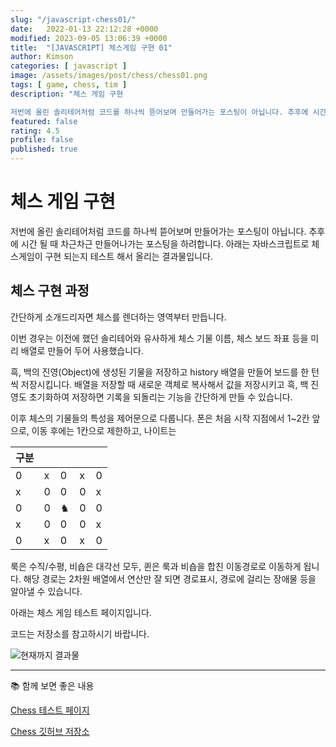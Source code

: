 ```yaml
---
slug: "/javascript-chess01/"
date:   2022-01-13 22:12:28 +0000
modified: 2023-09-05 13:06:39 +0000
title:  "[JAVASCRIPT] 체스게임 구현 01"
author: Kimson
categories: [ javascript ]
image: /assets/images/post/chess/chess01.png
tags: [ game, chess, tim ]
description: "체스 게임 구현

저번에 올린 솔리테어처럼 코드를 하나씩 뜯어보며 만들어가는 포스팅이 아닙니다. 추후에 시간 될 때 차근차근 만들어나가는 포스팅을 하려합니다. 아래는 자바스크립트로 체스게임이 구현 되는지 테스트 해서 올리는 결과물입니다."
featured: false
rating: 4.5
profile: false
published: true
---
```


# 체스 게임 구현

저번에 올린 솔리테어처럼 코드를 하나씩 뜯어보며 만들어가는 포스팅이 아닙니다. 추후에 시간 될 때 차근차근 만들어나가는 포스팅을 하려합니다. 아래는 자바스크립트로 체스게임이 구현 되는지 테스트 해서 올리는 결과물입니다.

## 체스 구현 과정

간단하게 소개드리자면 체스를 렌더하는 영역부터 만듭니다.

이번 경우는 이전에 했던 솔리테어와 유사하게 체스 기물 이름, 체스 보드 좌표 등을 미리 배열로 만들어 두어 사용했습니다.

흑, 백의 진영(Object)에 생성된 기물을 저장하고 history 배열을 만들어 보드를 한 턴 씩 저장시킵니다. 배열을 저장할 때 새로운 객체로 복사해서 값을 저장시키고 흑, 백 진영도 초기화하여 저장하면 기록을 되돌리는 기능을 간단하게 만들 수 있습니다.

이후 체스의 기물들의 특성을 제어문으로 다룹니다. 폰은 처음 시작 지점에서 1~2칸 앞으로, 이동 후에는 1칸으로 제한하고, 나이트는

| 구분 |     |     |     |     |
| ---- | --- | --- | --- | --- |
| 0    | x   | 0   | x   | 0   |
| x    | 0   | 0   | 0   | x   |
| 0    | 0   | ♞   | 0   | 0   |
| x    | 0   | 0   | 0   | x   |
| 0    | x   | 0   | x   | 0   |

룩은 수직/수평, 비숍은 대각선 모두, 퀸은 룩과 비숍을 합친 이동경로로 이동하게 됩니다. 해당 경로는 2차원 배열에서 연산만 잘 되면 경로표시, 경로에 걸리는 장애물 등을 알아낼 수 있습니다.

아래는 체스 게임 테스트 페이지입니다.

코드는 저장소를 참고하시기 바랍니다.

![현재까지 결과물](/assets/images/post/chess/chess01.png)

---

📚 함께 보면 좋은 내용

[Chess 테스트 페이지](https://kkn1125.github.io/chess/)

[Chess 깃허브 저장소](https://github.com/kkn1125/chess/)
